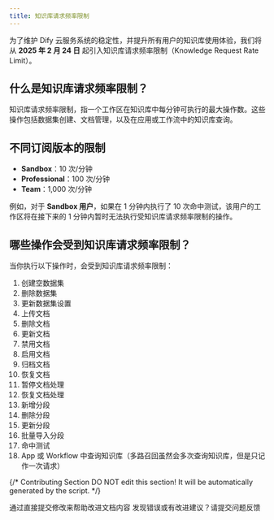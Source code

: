 ```yaml
---
title: 知识库请求频率限制
---
```


为了维护 Dify 云服务系统的稳定性，并提升所有用户的知识库使用体验，我们将从 **2025 年 2 月 24 日** 起引入知识库请求频率限制（Knowledge Request Rate Limit）。

## 什么是知识库请求频率限制？

知识库请求频率限制，指一个工作区在知识库中每分钟可执行的最大操作数。这些操作包括数据集创建、文档管理，以及在应用或工作流中的知识库查询。

## 不同订阅版本的限制

-   **Sandbox**：10 次/分钟
-   **Professional**：100 次/分钟
-   **Team**：1,000 次/分钟

例如，对于 **Sandbox 用户**，如果在 1 分钟内执行了 10 次命中测试，该用户的工作区将在接下来的 1 分钟内暂时无法执行受知识库请求频率限制的操作。

## 哪些操作会受到知识库请求频率限制？

当你执行以下操作时，会受到知识库请求频率限制：

1.  创建空数据集
2.  删除数据集
3.  更新数据集设置
4.  上传文档
5.  删除文档
6.  更新文档
7.  禁用文档
8.  启用文档
9.  归档文档
10. 恢复文档
11. 暂停文档处理
12. 恢复文档处理
13. 新增分段
14. 删除分段
15. 更新分段
16. 批量导入分段
17. 命中测试
18. App 或 Workflow 中查询知识库（多路召回虽然会多次查询知识库，但是只记作一次请求）

{/*
Contributing Section
DO NOT edit this section!
It will be automatically generated by the script.
*/}

<CardGroup cols="2">
    <Card
        title="编辑此页面"
        icon="pen-to-square"
        href="https://github.com/langgenius/dify-docs-mintlify/edit/main/zh-hans/guides/knowledge-base/knowledge-request-rate-limit.mdx"
    >
        通过直接提交修改来帮助改进文档内容
    </Card>
    <Card
        title="提交问题"
        icon="github"
        href="https://github.com/langgenius/dify-docs-mintlify/issues/new?title=文档问题%3A%20edge-request-rate-li&body=%23%23%20问题描述%0A%3C%21--%20请简要描述您发现的问题%20--%3E%0A%0A%23%23%20页面链接%0Ahttps%3A%2F%2Fgithub.com%2Flanggenius%2Fdify-docs-mintlify%2Fblob%2Fmain%2Fzh-hans/guides/knowledge-base%2Fknowledge-request-rate-limit.mdx%0A%0A%23%23%20建议修改%0A%3C%21--%20如果有具体的修改建议，请在此说明%20--%3E%0A%0A%3C%21--%20感谢您对文档质量的关注！%20--%3E"
    >
        发现错误或有改进建议？请提交问题反馈
    </Card>
</CardGroup>
